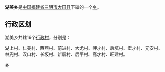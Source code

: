 {{中国乡级行政区
| 行政区全称 = 湖美乡
| 景观照片文件名 =
| 景观照片描述 =
| 汉语拼音 =
| 通用拼音 =
| 注音符號 =
| 其它标音类型1 =
| 其它标音1 =
| 其它标音类型2 =
| 其它标音2 =
| 其它语言类型1 =
| 其它语言地名1 =
| 其它语言类型2 =
| 其它语言地名2 =
| 上级行政区 = [[福建省|福建省]][[三明市|三明市]][[大田县|大田县]]
| 行政区类别 = [[乡|乡]]
| 行政区划代码 =
| 地理坐标 =
| 总面积 =
| 户籍人口 =
| 户籍人口年份 =
| 常住人口 =
| 常住人口年份 =
| 人口密度 =
| 行政区划 =
| 官方网站 =
| 政府驻地 =
| 邮政编码 =
| 毗邻行政区 =
| 位置图文件名 =
| 位置图描述 =
}}
'''湖美乡'''是[[中华人民共和国|中国]][[福建省|福建省]][[三明市|三明市]][[大田县|大田县]]下辖的一个[[乡|乡]]。

== 行政区划 ==

湖美乡共辖16个[[行政村|行政村]]，分别是：

湖上村、仁美村、西燕村、前进村、大尤村、岬才村、后坑村、宏才村、元安村、林兜村、汉口村、长坂村、新厝村、后平村、高才村、旺建村。

{{大田县行政区划}}
{{福建小作品}}
[[Category:大田县乡镇|乡]]